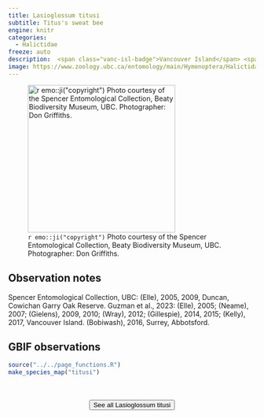 ```yaml
---
title: Lasioglossum titusi
subtitle: Titus's sweat bee
engine: knitr
categories:
  - Halictidae
freeze: auto
description:  <span class="vanc-isl-badge">Vancouver Island</span> <span class="lower-mainland-badge">Lower Mainland</span>
image: https://www.zoology.ubc.ca/entomology/main/Hymenoptera/Halictidae/Lasioglossum%20titusi%20female%20(3lateral)%20.jpg
---
```

![`r emo::ji("copyright")` Photo courtesy of the Spencer Entomological Collection, Beaty Biodiversity Museum, UBC. Photographer: Don Griffiths.](https://www.zoology.ubc.ca/entomology/main/Hymenoptera/Halictidae/Lasioglossum%20titusi%20female%20(3lateral)%20.jpg){height=300}

## Observation notes  
Spencer Entomological Collection, UBC: (Elle), 2005, 2009, <span class="hl-place-name">Duncan</span>, <span class="hl-place-name">Cowichan</span> Garry Oak Reserve. Guzman et al., 2023: (Elle), 2005; (Neame), 2007; (Gielens), 2009, 2010; (Wray), 2012; (Gillespie), 2014, 2015; (Kelly), 2017, <span class="hl-place-name"><span class="hl-place-name"><span class="hl-place-name">Vancouver</span> Is</span>land</span>. (Bobiwash), 2016, <span class="hl-place-name">Surrey</span>, <span class="hl-place-name">Abbotsford</span>.

## GBIF observations  


```r
source("../../page_functions.R")
make_species_map("titusi")
```
<br><br>
<center>


<a href="https://www.zoology.ubc.ca/entomology/main/Hymenoptera/Halictidae/Lasioglossum%20titusi.php"><button type="button" class="btn btn-secondary">See all Lasioglossum titusi <i class="fa-solid fa-arrow-up-right-from-square"></i> </button></a>
</center>
